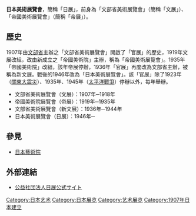 '''日本美術展覽會'''，簡稱「日展」，前身為「文部省美術展覽會」（簡稱「文展」）、「帝國美術展覽會」（簡稱「帝展」）。

== 歷史 ==
1907年由[[文部省|文部省]]主辦之「文部省美術展覽會」開啟了「官展」的歷史，1919年文展改組，改由新成立之「帝國美術院」主辦，稱為「帝國美術展覽會」。1935年「帝國美術院」改組，該年帝展停辦，1936年「官展」再度改為文部省主辦，被稱為新文展。戰後的1946年改為「日本美術展覽會」。該「官展」除了1923年（[[關東大震災|關東大震災]]）、1935年、1945年（[[太平洋戰爭|太平洋戰爭]]）停辦以外，每年舉辦。

*文部省美術展覽會（文展）：1907年─1918年
*帝國美術院展覽會（帝展）：1919年─1935年
*文部省美術展覽會（新文展）：1936年─1944年
*日本美術展覽會（日展）：1946年─

== 參見 ==
* [[日本藝術院|日本藝術院]]

== 外部連結 ==
* [http://www.nitten.or.jp/ 公益社団法人日展公式サイト] {{Wayback|url=http://www.nitten.or.jp/ |date=20210226200154 }}{{ja}}

[[Category:日本艺术|Category:日本艺术]]
[[Category:日本展览|Category:日本展览]]
[[Category:艺术展览|Category:艺术展览]]
[[Category:1907年日本建立|Category:1907年日本建立]]